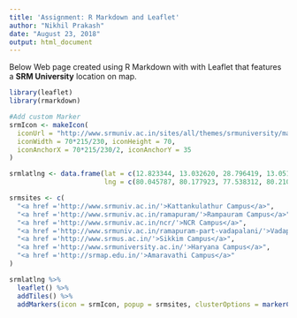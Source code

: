 ---
title: 'Assignment: R Markdown and Leaflet'
author: "Nikhil Prakash"
date: "August 23, 2018"
output: html_document
---

Below Web page created using R Markdown with with Leaflet that features a **SRM University** location on map.

```{r results="hide", package_options, include=FALSE}
library(leaflet)
library(rmarkdown)
```


```{r pressure, echo=FALSE}
#Add custom Marker
srmIcon <- makeIcon(
  iconUrl = "http://www.srmuniv.ac.in/sites/all/themes/srmuniversity/main_layout/images/logo.png",
  iconWidth = 70*215/230, iconHeight = 70,
  iconAnchorX = 70*215/230/2, iconAnchorY = 35
)

srmlatlng <- data.frame(lat = c(12.823344, 13.032620, 28.796419, 13.051995, 27.316410, 28.918798, 16.572997),
                        lng = c(80.045787, 80.177923, 77.538312, 80.210445, 88.595833, 77.131033, 80.357511))

srmsites <- c(
  "<a href ='http://www.srmuniv.ac.in/'>Kattankulathur Campus</a>",
  "<a href ='http://www.srmuniv.ac.in/ramapuram/'>Rampauram Campus</a>",
  "<a href ='http://www.srmuniv.ac.in/ncr/'>NCR Campus</a>",
  "<a href ='http://www.srmuniv.ac.in/ramapuram-part-vadapalani/'>Vadapalani Campus</a>",
  "<a href ='http://www.srmus.ac.in/'>Sikkim Campus</a>",
  "<a href ='http://www.srmuniversity.ac.in/'>Haryana Campus</a>",
  "<a href ='http://srmap.edu.in/'>Amaravathi Campus</a>"
)

srmlatlng %>%
  leaflet() %>%
  addTiles() %>%
  addMarkers(icon = srmIcon, popup = srmsites, clusterOptions = markerClusterOptions())
```

